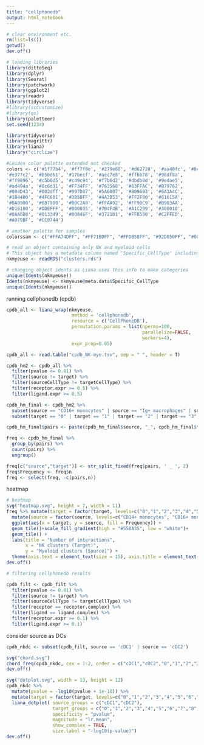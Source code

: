 ---
title: "cellphonedb"
output: html_notebook
---

```{r}
# clear environment etc.
rm(list=ls())
getwd()
dev.off()
```

```{r, message=FALSE}
# loading libraries
library(dittoSeq)
library(dplyr)
library(Seurat)
library(patchwork)
library(ggplot2)
library(readr)
library(tidyverse)
#library(scCustomize)
#library(qs)
library(paletteer)
set.seed(1234)

library(tidyverse)
library(magrittr)
library(liana)
library("circlize")
```

```{r}
#Leiden color palette extended not checked
colors <- c('#1f77b4', '#ff7f0e', '#279e68', '#d62728', '#aa40fc', '#8c564b',
'#e377c2', '#b5bd61', '#17becf', '#aec7e8', '#ffbb78', '#98df8a',
'#ff9896', '#c5b0d5', '#c49c94', '#f7b6d2', '#dbdb8d', '#9edae5',
'#ad494a', '#8c6d31', '#FF34FF', '#763568', '#63FFAC', '#B79762',
'#004D43', '#002dff', '#997D87', '#5A0007', '#809693', '#6A3A4C',
'#1B4400', '#4FC601', '#3B5DFF', '#4A3B53', '#FF2F80', '#61615A',
'#BA0900', '#6B7900', '#00C2A0', '#FFAA92', '#FF90C9', '#B903AA',
'#D16100', '#DDEFFF', '#000035', '#7B4F4B', '#A1C299', '#300018',
'#0AA6D8', '#013349', '#00846F', '#372101', '#FFB500', '#C2FFED',
'#A079BF', '#CC0744')
```

```{r}
# another palette for samples
colorssam <- c("#FFA74DFF", "#FF71BDFF", "#FFDB58FF", "#92D050FF", "#00B050FF", "#0C5BB0FF", "#588176FF", "#7030A0FF",  "#BC8A96FF", "#9A703EFF", "#FF9175FF", "#149BEDFF")

```

```{r}
# read an object containing only NK and myeloid cells
# This object has a metadata column named 'Specific_CellType' including annotated NK and myeloid subtypes
nkmyeuse <- readRDS("clusters.rds")
```

```{r}
# changing object idents as Liana uses this info to make categories
unique(Idents(nkmyeuse))
Idents(nkmyeuse) <- nkmyeuse@meta.data$Specific_CellType
unique(Idents(nkmyeuse))
```

running cellphonedb (cpdb)
```{r}
cpdb_all <- liana_wrap(nkmyeuse,
                        method = 'cellphonedb',
                        resource = c('CellPhoneDB'),
                        permutation.params = list(nperms=100,
                                                  parallelize=FALSE,
                                                  workers=4),
                        expr_prop=0.05)
```

```{r}
cpdb_all <- read.table("cpdb_NK-mye.tsv", sep = " ", header = T)
```

```{r}
cpdb_hm2 <- cpdb_all %>%
  filter(pvalue <= 0.01) %>% 
  filter(source != target) %>%
  filter(sourceCellType != targetCellType) %>%
  filter(receptor.expr >= 0.5) %>%
  filter(ligand.expr >= 0.5) 

cpdb_hm_final <- cpdb_hm2 %>%
  subset(source == "CD16+ monocytes" | source == "Ig+ macrophages" | source == "CD14+ monocytes" | source == "FOLR2+ macrophages" | source == "IFRD1+ macrophages" | source == "IL10+ macrophages" | source == "OLFML3+ macrophages" | source == "cDC1" | source == "cDC2" | source == "Proliferating cells" | source == "Pro-inflammatory macrophages" | source == "MT1+ Macrophages" | source == "SIGLEC15+ macrophages") %>%
  subset(target == "0" | target == "1" | target == "2" | target == "3" | target == "4" | target == "5" | target == "6" | target == "7" | target == "8" | target == "9" | target == "10")

cpdb_hm_final$pairs <- paste(cpdb_hm_final$source, "_", cpdb_hm_final$target)

freq <- cpdb_hm_final %>% 
  group_by(pairs) %>% 
  count(pairs) %>%
  ungroup() 

freq[c("source","target")] <- str_split_fixed(freq$pairs, ' _ ', 2) 
freq$Frequency <- freq$n 
freq <- select(freq, -c(pairs,n))

```

heatmap 
```{r}
# heatmap 
svg("heatmap.svg", height = 7, width = 11)
freq %>% mutate(target = factor(target, levels=c("0","1","2","3","4","5","6","7","8","9","10"))) %>%
  mutate(source = factor(source, levels=c("CD14+ monocytes", "CD16+ monocytes", "cDC1", "cDC2", "FOLR2+ macrophages", "IFRD1+ macrophages", "Ig+ macrophages", "IL10+ macrophages", "MT1+ Macrophages", "OLFML3+ macrophages", "Pro-inflammatory macrophages", "Proliferating cells", "SIGLEC15+ macrophages"))) %>%
  ggplot(aes(x = target, y = source, fill = Frequency)) +
  geom_tile()+scale_fill_gradient(high = "#550A35", low = "white")+ 
  geom_tile() +
  labs(title = "Number of interactions",
       x = "NK clusters (Target)",
       y = "Myeloid clusters (Source)") +
  theme(axis.text = element_text(size = 15), axis.title = element_text(size = 15, face = "bold"))
dev.off()
```


```{r}
# filtering cellphonedb results

cpdb_filt <- cpdb_filt %>%
  filter(pvalue <= 0.01) %>% 
  filter(source != target) %>% 
  filter(sourceCellType != targetCellType) %>% 
  filter(receptor == receptor.complex) %>%
  filter(ligand == ligand.complex) %>%  
  filter(receptor.expr >= 0.1) %>%
  filter(ligand.expr >= 0.1)
```

consider source as DCs
```{r}
cpdb_nkdc <- subset(cpdb_filt, source == 'cDC1' | source == 'cDC2')

svg("chord.svg")
chord_freq(cpdb_nkdc, cex = 1.2, order = c("cDC1","cDC2","0","1","2","3","4","5","6","7","8","9","10")) #row.col = c("#00FF0080", "#FFE4C4"))
dev.off()
```

```{r}
svg("dotplot.svg", width = 13, height = 12)
cpdb_nkdc %>%
  mutate(pvalue = -log10(pvalue + 1e-10)) %>% 
  mutate(target = factor(target, levels=c("0","1","2","3","4","5","6","7","8","9","10"))) %>%
  liana_dotplot( source_groups = c("cDC1","cDC2"),
                 target_groups = c("0","1","2","3","4","5","6","7","8","9","10"),
                 specificity = "pvalue",
                 magnitude = "lr.mean",
                 show_complex = TRUE,
                 size.label = "-log10(p-value)")
dev.off()
```
















